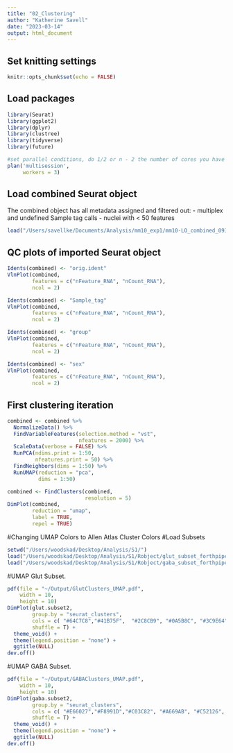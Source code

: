 ```yaml
---
title: "02_Clustering"
author: "Katherine Savell"
date: "2023-03-14"
output: html_document
---
```


## Set knitting settings

```r
knitr::opts_chunk$set(echo = FALSE)
```

## Load packages

```r
library(Seurat)
library(ggplot2)
library(dplyr)
library(clustree)
library(tidyverse)
library(future)

#set parallel conditions, do 1/2 or n - 2 the number of cores you have
plan('multisession', 
     workers = 3)
```

## Load combined Seurat object

The combined object has all metadata assigned and filtered out:
- multiplex and undefined Sample tag calls
- nuclei with < 50 features
```r
load("/Users/savellke/Documents/Analysis/mm10_exp1/mm10-LO_combined_09302022.RData")
```

## QC plots of imported Seurat object

```r
Idents(combined) <- "orig.ident"
VlnPlot(combined, 
        features = c("nFeature_RNA", "nCount_RNA"), 
        ncol = 2)

Idents(combined) <- "Sample_tag"
VlnPlot(combined, 
        features = c("nFeature_RNA", "nCount_RNA"), 
        ncol = 2)

Idents(combined) <- "group"
VlnPlot(combined, 
        features = c("nFeature_RNA", "nCount_RNA"), 
        ncol = 2)

Idents(combined) <- "sex"
VlnPlot(combined, 
        features = c("nFeature_RNA", "nCount_RNA"), 
        ncol = 2)
```
## First clustering iteration
```r
combined <- combined %>%
  NormalizeData() %>%
  FindVariableFeatures(selection.method = "vst", 
                       nfeatures = 2000) %>%
  ScaleData(verbose = FALSE) %>%
  RunPCA(ndims.print = 1:50, 
         nfeatures.print = 50) %>%
  FindNeighbors(dims = 1:50) %>% 
  RunUMAP(reduction = "pca", 
          dims = 1:50)
```
```r
combined <- FindClusters(combined, 
                         resolution = 5)
DimPlot(combined, 
        reduction = "umap", 
        label = TRUE, 
        repel = TRUE)
```

#Changing UMAP Colors to Allen Atlas Cluster Colors 
#Load Subsets 
```r
setwd("/Users/woodskad/Desktop/Analysis/S1/")
load("/Users/woodskad/Desktop/Analysis/S1/Robject/glut_subset_forthpipe_11102022.RData")
load("/Users/woodskad/Desktop/Analysis/S1/Robject/gaba_subset_forthpipe_03142023.RData")
```


#UMAP Glut Subset. 
```r
pdf(file = "~/Output/GlutClusters_UMAP.pdf",
    width = 10,
    height = 10)
DimPlot(glut.subset2, 
        group.by = "seurat_clusters", 
        cols = c( "#64C7C8","#41B75F",  "#2C8CB9", "#0A5B8C", "#3C9E64", "#6F499D"),
        shuffle = T) + 
  theme_void() + 
  theme(legend.position = "none") + 
  ggtitle(NULL)
dev.off()
```

#UMAP GABA Subset. 
```r
pdf(file = "~/Output/GABAClusters_UMAP.pdf",
    width = 10,
    height = 10)
DimPlot(gaba.subset2, 
        group.by = "seurat_clusters", 
        cols = c( "#E66027","#F8991D","#C03C82", "#A669AB", "#C52126",  "#DB808C", "#B0B235"),
        shuffle = T) + 
  theme_void() + 
  theme(legend.position = "none") + 
  ggtitle(NULL)
dev.off()
```